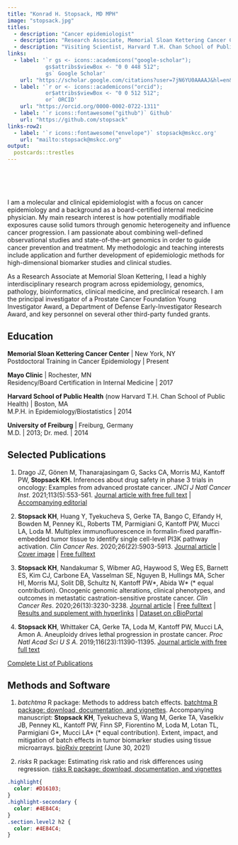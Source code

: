 ```yaml
---
title: "Konrad H. Stopsack, MD MPH"
image: "stopsack.jpg"
titles:
  - description: "Cancer epidemiologist"
  - description: "Research Associate, Memorial Sloan Kettering Cancer Center"
  - description: "Visiting Scientist, Harvard T.H. Chan School of Public Health"
links:
  - label: '`r gs <- icons::academicons("google-scholar"); 
            gs$attribs$viewBox <- "0 0 448 512"; 
            gs` Google Scholar'
    url: "https://scholar.google.com/citations?user=7jN6YU0AAAAJ&hl=en&num=20&oi=ao"
  - label: '`r or <- icons::academicons("orcid"); 
            or$attribs$viewBox <- "0 0 512 512"; 
            or` ORCID'
    url: "https://orcid.org/0000-0002-0722-1311"
  - label: '`r icons::fontawesome("github")` Github'
    url: "https://github.com/stopsack"
links-row2:
  - label: '`r icons::fontawesome("envelope")` stopsack@mskcc.org'
    url: "mailto:stopsack@mskcc.org"
output:
  postcards::trestles
---
```


<p style="margin-top:5rem;"> </p>

I am a <span class="highlight">molecular and clinical epidemiologist with a focus on cancer epidemiology</span> and a background as a board-certified internal medicine physician. My main research interest is how potentially modifiable exposures cause solid tumors through genomic heterogeneity and influence cancer progression. I am passionate about combining well-defined observational studies and state-of-the-art genomics in order to guide cancer prevention and treatment. My methodologic and teaching interests include application and further development of epidemiologic methods for high-dimensional biomarker studies and clinical studies.

As a Research Associate at Memorial Sloan Kettering, I lead <span class="highlight">a highly interdisciplinary research program</span> across epidemiology, genomics, pathology, bioinformatics, clinical medicine, and preclinical research. I am the principal investigator of a Prostate Cancer Foundation Young Investigator Award, a Department of Defense Early-Investigator Research Award, and key personnel on several other third-party funded grants.

## Education

**Memorial Sloan Kettering Cancer Center** | New York, NY<br />
Postdoctoral Training in Cancer Epidemiology | Present

**Mayo Clinic** | Rochester, MN<br />
Residency/Board Certification in Internal Medicine | 2017

**Harvard School of Public Health** (now Harvard T.H. Chan School of Public Health) | Boston, MA<br />
M.P.H. in Epidemiology/Biostatistics | 2014

**University of Freiburg** | Freiburg, Germany<br />
M.D. | 2013; Dr. med. | 2014

## Selected Publications

1. Drago JZ, Gönen M, Thanarajasingam G, Sacks CA, Morris MJ, Kantoff PW, **Stopsack KH.** Inferences about drug safety in phase 3 trials in oncology: Examples from advanced prostate cancer. *JNCI J Natl Cancer Inst*. 2021;113(5):553-561. [Journal article with free full text](https://academic.oup.com/jnci/advance-article/doi/10.1093/jnci/djaa134/5898636?guestAccessKey=95f5041a-ead1-4ef4-b05a-3f88e672b4db) \| [Accompanying editorial](https://academic.oup.com/jnci/advance-article/doi/10.1093/jnci/djaa135/5898637)

2. **Stopsack KH**, Huang Y, Tyekucheva S, Gerke TA, Bango C, Elfandy H, Bowden M, Penney KL, Roberts TM, Parmigiani G, Kantoff PW, Mucci LA, Loda M. Multiplex immunofluorescence in formalin-fixed paraffin-embedded tumor tissue to identify single cell-level PI3K pathway activation. *Clin Cancer Res*. 2020;26(22):5903-5913. [Journal article](https://doi.org/10.1158/1078-0432.CCR-20-2000) \| [Cover image](https://clincancerres.aacrjournals.org/content/26/22.cover-expansion) \| [Free fulltext](https://www.ncbi.nlm.nih.gov/pmc/articles/PMC7669556)
	
3. **Stopsack KH**, Nandakumar S, Wibmer AG, Haywood S, Weg ES, Barnett ES, Kim CJ, Carbone EA, Vasselman SE, Nguyen B, Hullings MA, Scher HI, Morris MJ, Solit DB, Schultz N, Kantoff PW\*, Abida W\* (\* equal contribution). Oncogenic genomic alterations, clinical phenotypes, and outcomes in metastatic castration-sensitive prostate cancer. *Clin Cancer Res*. 2020;26(13):3230-3238. [Journal article](https://doi.org/10.1158/1078-0432.CCR-20-0168) \| [Free fulltext](https://www.ncbi.nlm.nih.gov/pmc/articles/PMC7334067) \| [Results and supplement with hyperlinks](https://www.ncbi.nlm.nih.gov/pmc/articles/PMC7334067/bin/NIHMS1580358-supplement-1.html) \| [Dataset on cBioPortal](https://www.cbioportal.org/study/summary?id=prad_mcspc_mskcc_2020)
	
4. **Stopsack KH**, Whittaker CA, Gerke TA, Loda M, Kantoff PW, Mucci LA, Amon A. Aneuploidy drives lethal progression in prostate cancer. *Proc Natl Acad Sci U S A*. 2019;116(23):11390-11395. [Journal article with free full text](https://doi.org/10.1073/pnas.1902645116)

[Complete List of Publications](https://scholar.google.com/citations?user=7jN6YU0AAAAJ&hl=en&num=20&oi=ao)

## Methods and Software

1. *batchtma* R package: Methods to address batch effects. [batchtma R package: download, documentation, and vignettes](https://stopsack.github.io/batchtma/). Accompanying manuscript: **Stopsack KH**, Tyekucheva S, Wang M, Gerke TA, Vaselkiv JB, Penney KL, Kantoff PW, Finn SP, Fiorentino M, Loda M, Lotan TL, Parmigiani G\*, Mucci LA\* (* equal contribution). Extent, impact, and mitigation of batch effects in tumor biomarker studies using tissue microarrays. [bioRxiv preprint](https://www.biorxiv.org/content/10.1101/2021.06.29.450369v2) (June 30, 2021)

2. *risks* R package: Estimating risk ratio and risk differences using regression. [risks R package: download, documentation, and vignettes](https://stopsack.github.io/risks/)


```css
.highlight{
  color: #D16103; 
}
.highlight-secondary {
  color: #4E84C4;
}
.section.level2 h2 {
  color: #4E84C4;
}
```